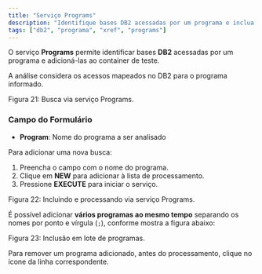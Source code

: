 ```yaml
---
title: "Serviço Programs"
description: "Identifique bases DB2 acessadas por um programa e inclua no container."
tags: ["db2", "programa", "xref", "programs"]
---
```


O serviço **Programs** permite identificar bases **DB2** acessadas por um programa e adicioná-las ao container de teste.

A análise considera os acessos mapeados no DB2 para o programa informado.

<div className="my-6">
  <MdxImage
    src="/images/docs/test-container/components/servicos-buscadores/programs_busca.png"
    alt="Busca via serviço Programs."
    width={1200}
    height={700}
    className="rounded-lg border"
  />
  <p className="mt-2 text-sm text-muted-foreground">Figura 21: Busca via serviço Programs.</p>
</div>

### Campo do Formulário

- **Program**: Nome do programa a ser analisado

Para adicionar uma nova busca:

1. Preencha o campo com o nome do programa.
2. Clique em **NEW** para adicionar à lista de processamento.
3. Pressione **EXECUTE** para iniciar o serviço.

<div className="my-6">
  <MdxImage
    src="/images/docs/test-container/components/servicos-buscadores/programs_execute.png"
    alt="Processamento via serviço Programs."
    width={1200}
    height={700}
    className="rounded-lg border"
  />
  <p className="mt-2 text-sm text-muted-foreground">Figura 22: Incluindo e processando via serviço Programs.</p>
</div>

É possível adicionar **vários programas ao mesmo tempo** separando os nomes por ponto e vírgula (`;`), conforme mostra a figura abaixo:

<div className="my-6">
  <MdxImage
    src="/images/docs/test-container/components/servicos-buscadores/programs_lote.png"
    alt="Inclusão em lote de programas."
    width={1200}
    height={700}
    className="rounded-lg border"
  />
  <p className="mt-2 text-sm text-muted-foreground">Figura 23: Inclusão em lote de programas.</p>
</div>

Para remover um programa adicionado, antes do processamento, clique no ícone <Trash2 className="inline w-4 h-4 mx-1 text-muted-foreground" /> da linha correspondente.

